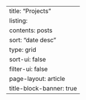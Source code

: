 ---
title: "Projects"
listing:
  contents: posts 
  sort: "date desc"
  type: grid
  sort-ui: false
  filter-ui: false
page-layout: article
title-block-banner: true
---